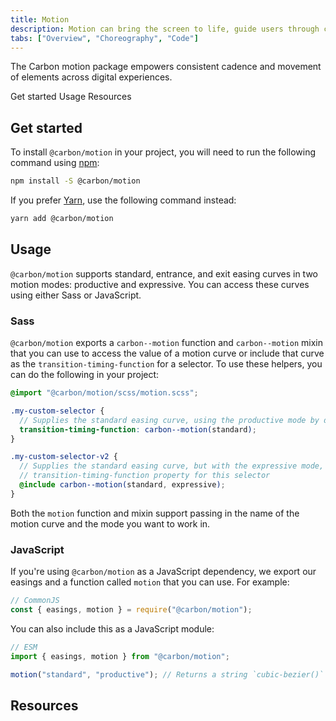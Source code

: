 ```yaml
---
title: Motion
description: Motion can bring the screen to life, guide users through complex experiences, and help move them forward—from here to there, now to next, start to finish—and make progress.
tabs: ["Overview", "Choreography", "Code"]
---
```


<PageDescription>

The Carbon motion package empowers consistent cadence and movement of elements across digital experiences.

</PageDescription>

<AnchorLinks>

<AnchorLink>Get started</AnchorLink>
<AnchorLink>Usage</AnchorLink>
<AnchorLink>Resources</AnchorLink>

</AnchorLinks>

## Get started

To install `@carbon/motion` in your project, you will need to run the following
command using [npm](https://www.npmjs.com/):

```bash
npm install -S @carbon/motion
```

If you prefer [Yarn](https://yarnpkg.com/en/), use the following command
instead:

```bash
yarn add @carbon/motion
```

## Usage

`@carbon/motion` supports standard, entrance, and exit easing curves in two
motion modes: productive and expressive. You can access these curves using
either Sass or JavaScript.

### Sass

`@carbon/motion` exports a `carbon--motion` function and `carbon--motion` mixin
that you can use to access the value of a motion curve or include that curve as
the `transition-timing-function` for a selector. To use these helpers, you can
do the following in your project:

```scss
@import "@carbon/motion/scss/motion.scss";

.my-custom-selector {
  // Supplies the standard easing curve, using the productive mode by default
  transition-timing-function: carbon--motion(standard);
}

.my-custom-selector-v2 {
  // Supplies the standard easing curve, but with the expressive mode, on the
  // transition-timing-function property for this selector
  @include carbon--motion(standard, expressive);
}
```

Both the `motion` function and mixin support passing in the name of the motion
curve and the mode you want to work in.

### JavaScript

If you're using `@carbon/motion` as a JavaScript dependency, we export our
easings and a function called `motion` that you can use. For example:

```js
// CommonJS
const { easings, motion } = require("@carbon/motion");
```

You can also include this as a JavaScript module:

```js
// ESM
import { easings, motion } from "@carbon/motion";

motion("standard", "productive"); // Returns a string `cubic-bezier()` function
```

## Resources

<Row className="resource-card-group">
  <Column colMd={4} colLg={4} noGutterSm>
    <ResourceCard
      subTitle="IBM motion generator"
      href="https://ibm.github.io/motion/"
    >

<MdxIcon name="bee" />

  </ResourceCard>
  </Column>
</Row>
